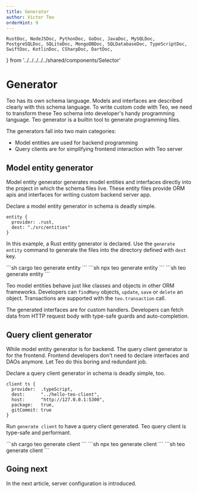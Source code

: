```yaml
---
title: Generator
author: Victor Teo
orderHint: 9
---
```


    RustDoc, NodeJSDoc, PythonDoc, GoDoc, JavaDoc, MySQLDoc,
    PostgreSQLDoc, SQLiteDoc, MongoDBDoc, SQLDatabaseDoc, TypeScriptDoc,
    SwiftDoc, KotlinDoc, CSharpDoc, DartDoc,
} from '../../../../../shared/components/Selector'

# Generator

Teo has its own schema language. Models and interfaces are described clearly 
with this schema language. To write custom code with Teo, we need to transform
these Teo schema into developer's handy programming language. Teo generator
is a builtin tool to generate programming files.

The generators fall into two main categories:
* Model entities are used for backend programming
* Query clients are for simplifying frontend interaction with Teo server

## Model entity generator

Model entity generator generates model entities and interfaces directly into 
the project in which the schema files live. These entity files provide ORM apis
and interfaces for writing custom backend server app.

Declare a model entity generator in schema is deadly simple.

```teo showLineNumbers
entity {
  provider: .rust,
  dest: "./src/entities"
}
```

In this example, a Rust entity generator is declared. Use the `generate entity`
command to generate the files into the directory defined with `dest` key.

<RustDoc>
```sh
cargo teo generate entity
```
</RustDoc>
<NodeJSDoc>
```sh
npx teo generate entity
```
</NodeJSDoc>
<PythonDoc>
```sh
teo generate entity
```
</PythonDoc>

Teo model entities behave just like classes and objects in other ORM 
frameworks. Developers can `findMany` objects, `update`, `save` or `delete` an 
object. Transactions are supported with the `teo.transaction` call.

The generated interfaces are for custom handlers. Developers can fetch data 
from HTTP request body with type-safe guards and auto-completion.

## Query client generator

While model entity generator is for backend. The query client generator is for
the frontend. Frontend developers don't need to declare interfaces and DAOs 
anymore. Let Teo do this boring and redundant job.

Declare a query client generator in schema is deadly simple, too.

```teo showLineNumbers
client ts {
  provider:  .typeScript,
  dest:      "../hello-teo-client",
  host:      "http://127.0.0.1:5300",
  package:   true,
  gitCommit: true
}
```

Run `generate client` to have a query client generated. Teo query client is
type-safe and performant.

<RustDoc>
```sh
cargo teo generate client
```
</RustDoc>
<NodeJSDoc>
```sh
npx teo generate client
```
</NodeJSDoc>
<PythonDoc>
```sh
teo generate client
```
</PythonDoc>

## Going next

In the next article, server configuration is introduced.

<PrevNext />
